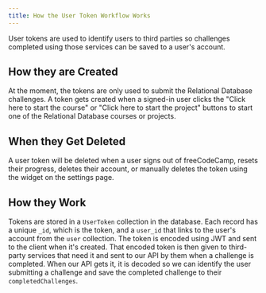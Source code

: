 ```yaml
---
title: How the User Token Workflow Works
---
```


User tokens are used to identify users to third parties so challenges completed using those services can be saved to a user's account.

## How they are Created

At the moment, the tokens are only used to submit the Relational Database challenges. A token gets created when a signed-in user clicks the "Click here to start the course" or "Click here to start the project" buttons to start one of the Relational Database courses or projects.

## When they Get Deleted

A user token will be deleted when a user signs out of freeCodeCamp, resets their progress, deletes their account, or manually deletes the token using the widget on the settings page.

## How they Work

Tokens are stored in a `UserToken` collection in the database. Each record has a unique `_id`, which is the token, and a `user_id` that links to the user's account from the `user` collection. The token is encoded using JWT and sent to the client when it's created. That encoded token is then given to third-party services that need it and sent to our API by them when a challenge is completed. When our API gets it, it is decoded so we can identify the user submitting a challenge and save the completed challenge to their `completedChallenges`.
